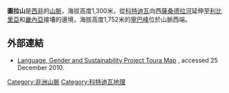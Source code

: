 '''圖拉山'''是[[西非|西非]]的[[山脈|山脈]]，海拔高度1,300米，從[[科特迪瓦|科特迪瓦]]向西[[薩桑德拉河|薩桑德拉河]]延伸至[[利比里亞|利比里亞]]和[[畿內亞|畿內亞]]接壤的邊境，海拔高度1,752米的[[寧巴峰|寧巴峰]]位於山脈西端。

==外部連結==
* [http://www.lagsus.de/img/maps/map-stereo-ENG.jpg Language, Gender and Sustainability Project Toura Map] {{Wayback|url=http://www.lagsus.de/img/maps/map-stereo-ENG.jpg |date=20160304001424 }}, accessed 25 December 2010.

[[Category:非洲山脈|Category:非洲山脈]]
[[Category:科特迪瓦地理|Category:科特迪瓦地理]]

{{CotedIvoire-stub}}
